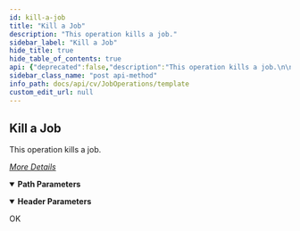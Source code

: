 ```yaml
---
id: kill-a-job
title: "Kill a Job"
description: "This operation kills a job."
sidebar_label: "Kill a Job"
hide_title: true
hide_table_of_contents: true
api: {"deprecated":false,"description":"This operation kills a job.\n\n[_More Details_](http://documentation.commvault.com/commvault/v11/article?p=features/rest_api/operations/post_job_kill.htm)\n","operationId":"Kill a Job","parameters":[{"description":"","in":"header","name":"Authtoken","required":true,"schema":{"example":"{{TOKEN}}","type":"string"}},{"description":"","in":"path","name":"jobId","required":true,"schema":{"type":"string"}}],"tags":["Job Operations"],"responses":{"200":{"description":"OK"}},"method":"post","path":"/Job/{jobId}/action/kill","servers":[{"url":"http://{hostname}/webconsole/api","variables":{"hostname":{"default":"localhost","description":"Webconsole"}}}],"info":{"title":"Template","contact":{},"version":"1.0","description":"Template"},"postman":{"name":"Kill a Job","description":{"content":"This operation kills a job.\n\n[_More Details_](http://documentation.commvault.com/commvault/v11/article?p=features/rest_api/operations/post_job_kill.htm)\n","type":"text/plain"},"url":{"path":["Job",":jobId","action","kill"],"host":["{{baseUrl}}"],"query":[],"variable":[{"disabled":false,"description":{"content":"(Required) ","type":"text/plain"},"type":"any","value":"","key":"jobId"}]},"header":[{"disabled":false,"description":{"content":"(Required) ","type":"text/plain"},"key":"Authtoken","value":""}],"method":"POST"}}
sidebar_class_name: "post api-method"
info_path: docs/api/cv/JobOperations/template
custom_edit_url: null
---
```



## Kill a Job



This operation kills a job.

[_More Details_](http://documentation.commvault.com/commvault/v11/article?p=features/rest_api/operations/post_job_kill.htm)


<details style={{"marginBottom":"1rem"}} data-collapsed={false} open={true}><summary style={{}}><strong>Path Parameters</strong></summary><div><ul><ParamsItem className={"paramsItem"} param={{"description":"","in":"path","name":"jobId","required":true,"schema":{"type":"string"}}}></ParamsItem></ul></div></details><details style={{"marginBottom":"1rem"}} data-collapsed={false} open={true}><summary style={{}}><strong>Header Parameters</strong></summary><div><ul><ParamsItem className={"paramsItem"} param={{"description":"","in":"header","name":"Authtoken","required":true,"schema":{"example":"{{TOKEN}}","type":"string"}}}></ParamsItem></ul></div></details><div><ApiTabs><TabItem label={"200"} value={"200"}><div>

OK

</div><div></div></TabItem></ApiTabs></div>
      